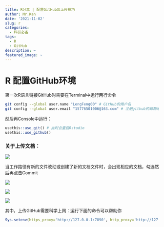 ```yaml
---
title: R分享 | 配置GitHub及上传技巧
author: Mr.Kan
date: '2021-11-02'
slug: r
categories:
  - 科研必备
tags:
  - R
  - GitHub
description: ~
featured_image: ~
---
```

# R 配置GitHub环境

第一次R语言链接GitHub时需要在Terminal中运行两行命令

```bash
git config --global user.name "LengFeng00" # GitHub的用户名
git config --global user.email "15776501006@163.com" # 注册github的邮箱地址
```

然后再Console中运行：

```R
usethis::use_git() # 此时会重启Rstudio
usethis::use_github()
```

### 关于上传文档：

![](https://cdn.jsdelivr.net/gh/LengFeng00/blog-imgbed/images/image-20211102224901501.png)

当工作路径有新的文件改动或创建了新的文档文件时，会出现相应的文档，勾选然后再点击Commit

![](https://cdn.jsdelivr.net/gh/LengFeng00/blog-imgbed/images/image-20211102225330442.png)

![](https://cdn.jsdelivr.net/gh/LengFeng00/blog-imgbed/images/image-20211102225757127.png)

![](https://cdn.jsdelivr.net/gh/LengFeng00/blog-imgbed/images/image-20211102225840121.png)

其中，上传GitHub需要科学上网：运行下面的命令可以帮助你

```R
Sys.setenv(https_proxy='http://127.0.0.1:7890', http_proxy='http://127.0.0.1:7890', all_proxy='socks5://127.0.0.1:7890')
```


